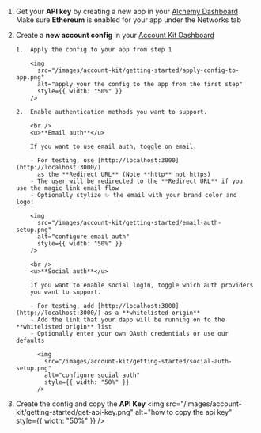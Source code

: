 1.  Get your **API key** by creating a new app in your [Alchemy Dashboard](https://dashboard.alchemy.com/apps)
    <Warning>
      Make sure **Ethereum** is enabled for your app under the Networks tab
    </Warning>
2.  Create a **new account config** in your [Account Kit Dashboard](https://dashboard.alchemy.com/accounts)

        1.  Apply the config to your app from step 1

            <img
              src="/images/account-kit/getting-started/apply-config-to-app.png"
              alt="apply your the config to the app from the first step"
              style={{ width: "50%" }}
            />

        2.  Enable authentication methods you want to support.

            <br />
            <u>**Email auth**</u>

            If you want to use email auth, toggle on email.

            - For testing, use [http://localhost:3000](http://localhost:3000/)
              as the **Redirect URL** (Note **http** not https)
            - The user will be redirected to the **Redirect URL** if you use the magic link email flow
            - Optionally stylize ✨ the email with your brand color and logo!

            <img
              src="/images/account-kit/getting-started/email-auth-setup.png"
              alt="configure email auth"
              style={{ width: "50%" }}
            />

            <br />
            <u>**Social auth**</u>

            If you want to enable social login, toggle which auth providers
            you want to support.

            - For testing, add [http://localhost:3000](http://localhost:3000/) as a **whitelisted origin**
            - Add the link that your dapp will be running on to the **whitelisted origin** list
            - Optionally enter your own OAuth credentials or use our defaults

              <img
                src="/images/account-kit/getting-started/social-auth-setup.png"
                alt="configure social auth"
                style={{ width: "50%" }}
              />

3.  Create the config and copy the **API Key**
    <img
      src="/images/account-kit/getting-started/get-api-key.png"
      alt="how to copy the api key"
      style={{ width: "50%" }}
    />
